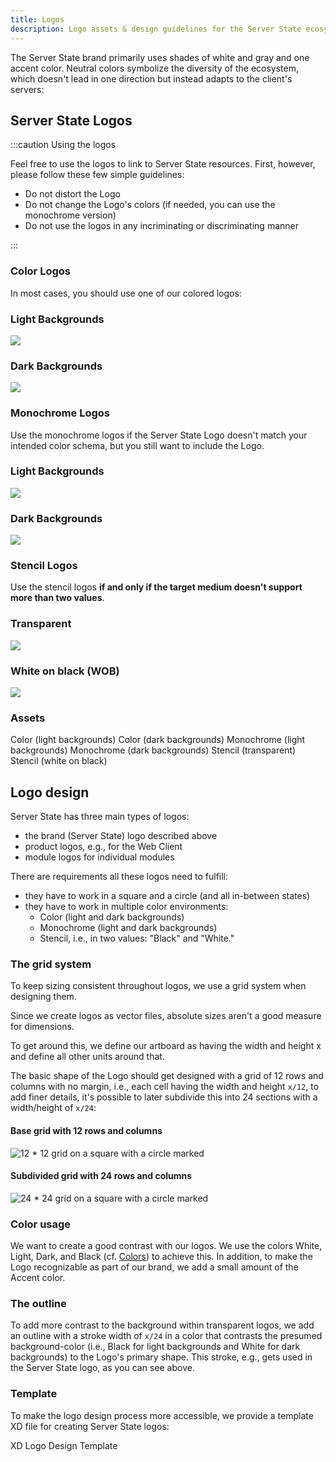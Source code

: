 ```yaml
---
title: Logos
description: Logo assets & design guidelines for the Server State ecosystem
---
```


<!--
Guide
=====

=== When to use this template:
Use this template when you want to explain how to work with a specific technology/concept.

=== When not to use this template:
When
- the article provides a quick explanation of a single concept (use a concept instead)
- the article should be a quick way to look things up (use a reference instead)
- the article focuses on how to solve a particular technical problem (use a tutorial instead)

=== Guide or Tutorial
A tutorial provides a quick, technical "step-by-step" tutorial for a
given problem. Thus, a guide describes less the handling of a specific problem
and more the general interaction of the reader with a given concept.

Example with npm articles:
- "npm": (Concept, explaining what npm is)
- "Installing a dependency with npm" (Tutorial, providing a quick tutorial to
  solve a technical problem)
- "Managing dependencies with npm" (Guide, including both technical knowledge, but
  also best practices and more)

=== Writing tips:
- Write in the present tense
- Use neutral pronouns (they/them instead of he/she and him/her)
- Be respectful to everyone
- Be aware of the potential for cultural misunderstandings
- Guides are more comprehensive than many other article types.
  Feel free to add context and best practices.
- Mention common pitfalls and how not to use something (and why)
-->

<!-- Relevant imports: -->


The Server State brand primarily uses shades of white and gray and one accent
color. Neutral colors symbolize the diversity of the ecosystem, which doesn't
lead in one direction but instead adapts to the client's servers:

## Server State Logos

:::caution Using the logos

Feel free to use the logos to link to Server State resources. First, however,
please follow these few simple guidelines:

- Do not distort the Logo
- Do not change the Logo's colors (if needed, you can use the monochrome
  version)
- Do not use the logos in any incriminating or discriminating manner

:::

### Color Logos

In most cases, you should use one of our colored logos:

<Grid>
	<div style={{ background: '#e3e3e3', color: '#232323', padding: '1em' }}>
		<h3>Light Backgrounds</h3>
		<Image src="/branding/assets/logos/color-light.svg" />
	</div>
	<div style={{ background: '#232323', color: '#e3e3e3', padding: '1em' }}>
		<h3>Dark Backgrounds</h3>
		<Image src="/branding/assets/logos/color-dark.svg" />
	</div>
</Grid>

### Monochrome Logos

Use the monochrome logos if the Server State Logo doesn't match your intended
color schema, but you still want to include the Logo.

<Grid>
	<div style={{ background: '#e3e3e3', color: '#232323', padding: '1em' }}>
		<h3>Light Backgrounds</h3>
		<Image src="/branding/assets/logos/monochrome-light.svg" />
	</div>
	<div style={{ background: '#232323', color: '#e3e3e3', padding: '1em' }}>
		<h3>Dark Backgrounds</h3>
		<Image src="/branding/assets/logos/monochrome-dark.svg" />
	</div>
</Grid>

### Stencil Logos

Use the stencil logos **if and only if the target medium doesn't support more
than two values**.

<Grid>
	<div style={{ background: '#e3e3e3', color: '#232323', padding: '1em' }}>
		<h3>Transparent</h3>
		<Image src="/branding/assets/logos/stencil-transparent.svg" />
	</div>
	<div style={{ background: '#232323', color: '#e3e3e3', padding: '1em' }}>
		<h3>White on black (WOB)</h3>
		<Image src="/branding/assets/logos/stencil-wob.svg" />
	</div>
</Grid>

### Assets

<Grid>
	<FileDownload file="/branding/assets/logos/color-light.svg">
		Color (light backgrounds)
	</FileDownload>
	<FileDownload file="/branding/assets/logos/color-dark.svg">
		Color (dark backgrounds)
	</FileDownload>
	<FileDownload file="/branding/assets/logos/monochrome-light.svg">
		Monochrome (light backgrounds)
	</FileDownload>
	<FileDownload file="/branding/assets/logos/monochrome-dark.svg">
		Monochrome (dark backgrounds)
	</FileDownload>
	<FileDownload file="/branding/assets/logos/stencil-transparent.svg">
		Stencil (transparent)
	</FileDownload>
	<FileDownload file="/branding/assets/logos/stencil-wob.svg">
		Stencil (white on black)
	</FileDownload>
</Grid>

## Logo design

Server State has three main types of logos:

- the brand (Server State) logo described above
- product logos, e.g., for the Web Client
- module logos for individual modules

There are requirements all these logos need to fulfill:

- they have to work in a square and a circle (and all in-between states)
- they have to work in multiple color environments:
  - Color (light and dark backgrounds)
  - Monochrome (light and dark backgrounds)
  - Stencil, i.e., in two values: "Black" and "White."

### The grid system

To keep sizing consistent throughout logos, we use a grid system when designing
them.

Since we create logos as vector files, absolute sizes aren't a good measure for
dimensions.

To get around this, we define our artboard as having the width and height x and
define all other units around that.

The basic shape of the Logo should get designed with a grid of 12 rows and
columns with no margin, i.e., each cell having the width and height `x/12`, to
add finer details, it's possible to later subdivide this into 24 sections with a
width/height of `x/24`:

<Grid>
	<div>
		<h4>Base grid with 12 rows and columns</h4>
		<Image alt="12 * 12 grid on a square with a circle marked" src="/static/branding/assets/logo-design/grid.svg" />
	</div>
	<div>
		<h4>Subdivided grid with 24 rows and columns</h4>
		<Image alt="24 * 24 grid on a square with a circle marked" src="/static/branding/assets/logo-design/grid-subdivided.svg" />
	</div>

</Grid>

### Color usage

We want to create a good contrast with our logos. We use the colors White,
Light, Dark, and Black (cf. [Colors](./colors)) to achieve this. In addition, to
make the Logo recognizable as part of our brand, we add a small amount of the
Accent color.

### The outline

To add more contrast to the background within transparent logos, we add an
outline with a stroke width of `x/24` in a color that contrasts the presumed
background-color (i.e., Black for light backgrounds and White for dark
backgrounds) to the Logo's primary shape. This stroke, e.g., gets used in the
Server State logo, as you can see above.

### Template

To make the logo design process more accessible, we provide a template XD file
for creating Server State logos:

<FileDownload file="/static/branding/assets/logo-design/logo-template.xd">
	XD Logo Design Template
</FileDownload>
